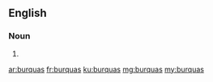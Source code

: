 ==English==

===Noun===
{{head|en}}

# {{plural of|burqua}}

[[ar:burquas]]
[[fr:burquas]]
[[ku:burquas]]
[[mg:burquas]]
[[my:burquas]]